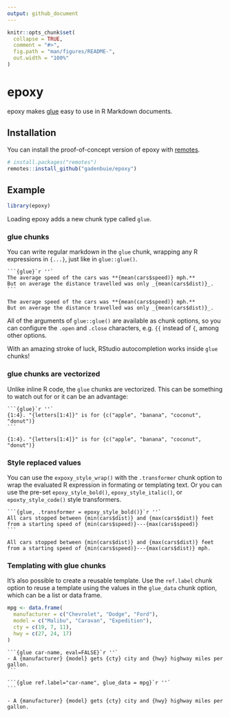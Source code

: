 ```yaml
---
output: github_document
---
```


<!-- README.md is generated from README.Rmd. Please edit that file -->

```r
knitr::opts_chunk$set(
  collapse = TRUE,
  comment = "#>",
  fig.path = "man/figures/README-",
  out.width = "100%"
)
```

# epoxy

<!-- badges: start -->
<!-- badges: end -->

epoxy makes [glue] easy to use in R Markdown documents.

## Installation

You can install the proof-of-concept version of epoxy with [remotes].

```r
# install.packages("remotes")
remotes::install_github("gadenbuie/epoxy")
```

## Example

```r
library(epoxy)
```

Loading epoxy adds a new chunk type called `glue`.

### glue chunks

You can write regular markdown in the `glue` chunk,
wrapping any R expressions in `{...}`,
just like in `glue::glue()`.

````
```{glue}`r ''`
The average speed of the cars was **{mean(cars$speed)} mph.**
But on average the distance travelled was only _{mean(cars$dist)}_.
```
````

```glue
The average speed of the cars was **{mean(cars$speed)} mph.**
But on average the distance travelled was only _{mean(cars$dist)}_.
```

All of the arguments of `glue::glue()` are available as chunk options,
so you can configure the `.open` and `.close` characters,
e.g. `{{` instead of `{`,
among other options.

With an amazing stroke of luck,
RStudio autocompletion works inside `glue` chunks!

### glue chunks are vectorized

Unlike inline R code, the `glue` chunks are vectorized.
This can be something to watch out for or it can be an advantage:

````
```{glue}`r ''`
{1:4}. "{letters[1:4]}" is for {c("apple", "banana", "coconut", "donut")}
```
````

```glue
{1:4}. "{letters[1:4]}" is for {c("apple", "banana", "coconut", "donut")}
```

### Style replaced values

You can use the `expoxy_style_wrap()` with the `.transformer` chunk option
to wrap the evaluated R expression in formating or templating text.
Or you can use the pre-set 
`epoxy_style_bold()`, `epoxy_style_italic()`, or `epoxty_style_code()`
style transformers.

````
```{glue, .transformer = epoxy_style_bold()}`r ''`
All cars stopped between {min(cars$dist)} and {max(cars$dist)} feet
from a starting speed of {min(cars$speed)}---{max(cars$speed)}
```
````

```glue
All cars stopped between {min(cars$dist)} and {max(cars$dist)} feet
from a starting speed of {min(cars$speed)}---{max(cars$dist)} mph.
```

### Templating with glue chunks

It's also possible to create a reusable template.
Use the `ref.label` chunk option to reuse a template 
using the values in the `glue_data` chunk option,
which can be a list or data frame.

```r
mpg <- data.frame(
  manufacturer = c("Chevrolet", "Dodge", "Ford"),
  model = c("Malibu", "Caravan", "Expedition"),
  cty = c(19, 7, 11),
  hwy = c(27, 24, 17)
)
```

````
```{glue car-name, eval=FALSE}`r ''`
- A {manufacturer} {model} gets {cty} city and {hwy} highway miles per gallon.
```

```{glue ref.label="car-name", glue_data = mpg}`r ''`
```
````

```glue
- A {manufacturer} {model} gets {cty} city and {hwy} highway miles per gallon.
```

```glue
```



[glue]: https://glue.tidyverse.org
[remotes]: https://remotes.r-lib.org
